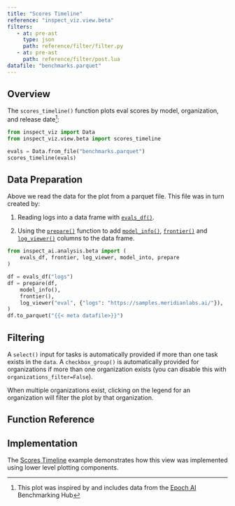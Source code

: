 ```yaml
---
title: "Scores Timeline"
reference: "inspect_viz.view.beta"
filters: 
   - at: pre-ast
     type: json
     path: reference/filter/filter.py
   - at: pre-ast
     path: reference/filter/post.lua
datafile: "benchmarks.parquet"
---
```


## Overview

The `scores_timeline()` function plots eval scores by model, organization, and release date^[This plot was inspired by and includes data from the [Epoch AI](https://epoch.ai/data/ai-benchmarking-dashboard) Benchmarking Hub]:

```python
from inspect_viz import Data
from inspect_viz.view.beta import scores_timeline

evals = Data.from_file("benchmarks.parquet")
scores_timeline(evals)
```


## Data Preparation

Above we read the data for the plot from a parquet file. This file was in turn created by:

1. Reading logs into a data frame with [`evals_df()`](https://inspect.aisi.org.uk/reference/inspect_ai.analysis.html#evals_df).

2. Using the [`prepare()`](https://inspect.aisi.org.uk/reference/inspect_ai.analysis.html#prepare) function to add [`model_info()`](https://inspect.aisi.org.uk/reference/inspect_ai.analysis.html#model_info), [`frontier()`](https://inspect.aisi.org.uk/reference/inspect_ai.analysis.html#frontier) and [`log_viewer()`](https://inspect.aisi.org.uk/reference/inspect_ai.analysis.html#model_info) columns to the data frame.

```python
from inspect_ai.analysis.beta import (
    evals_df, frontier, log_viewer, model_into, prepare
)

df = evals_df("logs")
df = prepare(df, 
    model_info(),
    frontier(),
    log_viewer("eval", {"logs": "https://samples.meridianlabs.ai/"}),
)
df.to_parquet("{{< meta datafile>}}")
```

## Filtering

A `select()` input for tasks is automatically provided if more than one task exists in the `data`. A `checkbox_group()` is automatically provided for organizations if more than one organization exists (you can disable this with `organizations_filter=False`).

When multiple organizations exist, clicking on the legend for an organization will filter the plot by that organization.

## Function Reference {reference="scores_timeline"}

## Implementation

The [Scores Timeline](examples/inspect/scores-timeline/index.qmd) example demonstrates how this view was implemented using lower level plotting components.


